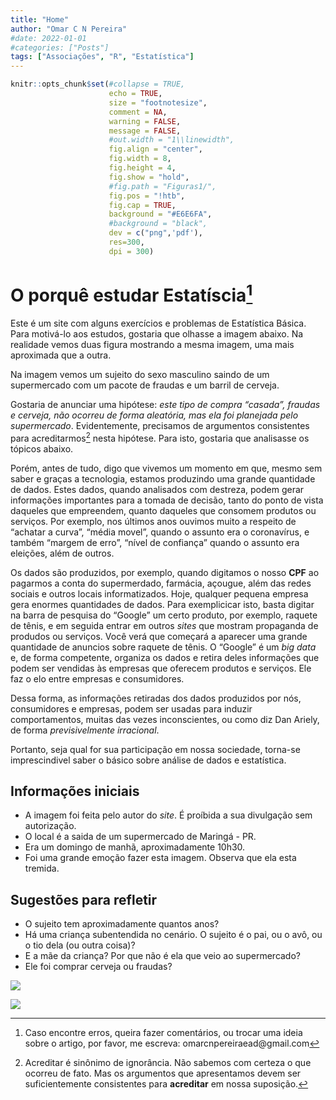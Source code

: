 ```yaml
---
title: "Home"
author: "Omar C N Pereira"
#date: 2022-01-01
#categories: ["Posts"]
tags: ["Associações", "R", "Estatística"]
---
```


```r
knitr::opts_chunk$set(#collapse = TRUE,
                      echo = TRUE, 
                      size = "footnotesize",
                      comment = NA,
                      warning = FALSE,
                      message = FALSE,
                      #out.width = "1\\linewidth",
                      fig.align = "center",
                      fig.width = 8, 
                      fig.height = 4, 
                      fig.show = "hold",
                      #fig.path = "Figuras1/",
                      fig.pos = "!htb",
                      fig.cap = TRUE,
                      background = "#E6E6FA",
                      #background = "black",
                      dev = c("png",'pdf'),
                      res=300,
                      dpi = 300)
```

# O porquê estudar Estatíscia[^1]

[^1]: Caso encontre erros, queira fazer comentários, ou trocar uma ideia sobre o artigo, por favor, me escreva: omarcnpereiraead@gmail.com

Este é um site com alguns exercícios e problemas de Estatística Básica. Para motivá-lo aos estudos, gostaria que olhasse a imagem abaixo. Na realidade vemos duas figura mostrando a mesma imagem, uma mais aproximada que a outra.

Na imagem vemos um sujeito do sexo masculino saindo de um supermercado com um pacote de fraudas e um barril de cerveja. 

Gostaria de anunciar uma hipótese: *este tipo de compra "casada", fraudas e cerveja, não ocorreu de forma aleatória, mas ela foi planejada pelo supermercado*. Evidentemente, precisamos de argumentos consistentes para acreditarmos[^2] nesta hipótese. Para isto, gostaria que analisasse os tópicos abaixo.

[^2]: Acreditar é sinônimo de ignorância. Não sabemos com certeza o que ocorreu de fato. Mas os argumentos que apresentamos devem ser suficientemente consistentes para **acreditar** em nossa suposição. 

Porém, antes de tudo, digo que vivemos um momento em que, mesmo sem saber e graças a tecnologia, estamos produzindo uma grande quantidade de dados. Estes dados, quando analisados com destreza, podem gerar informações importantes para a tomada de decisão, tanto do ponto de vista daqueles que empreendem, quanto daqueles que consomem produtos ou serviços. Por exemplo, nos últimos anos ouvimos muito a respeito de "achatar a curva", "média movel", quando o assunto era o coronavírus, e também "margem de erro", "nível de confiança" quando o assunto era eleições, além de outros.

Os dados são produzidos, por exemplo, quando digitamos o nosso **CPF** ao pagarmos a conta do supermerdado, farmácia, açougue, além das redes sociais e outros locais informatizados. Hoje, qualquer pequena empresa gera enormes quantidades de dados. Para exemplicicar isto, basta digitar na barra de pesquisa do "Google" um certo produto, por exemplo, raquete de tênis, e em seguida entrar em outros *sites* que mostram propaganda de produdos ou serviços. Você verá que começará a aparecer uma grande quantidade de anuncios sobre raquete de tênis. O "Google" é um *big data* e, de forma competente, organiza os dados e retira deles informações que podem ser vendidas às empresas que oferecem produtos e serviços. Ele faz o elo entre empresas e consumidores.

Dessa forma, as informações retiradas dos dados produzidos por nós, consumidores e empresas, podem ser usadas para induzir comportamentos, muitas das vezes inconscientes, ou como diz Dan Ariely, de forma *previsivelmente irracional*.

Portanto, seja qual for sua participação em nossa sociedade, torna-se imprescindivel saber o básico sobre análise de dados e estatística. 


## Informações iniciais

- A imagem foi feita pelo autor do _site_. É proíbida a sua divulgação sem autorização.
- O local é a saida de um supermercado de Maringá - PR.
- Era um domingo de manhã, aproximadamente 10h30.
- Foi uma grande emoção fazer esta imagem. Observa que ela esta tremida.

## Sugestões para refletir

- O sujeito tem aproximadamente quantos anos?
- Há uma criança subentendida no cenário. O sujeito é o pai, ou o avô, ou o tio dela (ou outra coisa)?
- E a mãe da criança? Por que não é ela que veio ao supermercado?
- Ele foi comprar cerveja ou fraudas?


![](https://github.com/OmarEAD/Documentos/raw/main/fotoML.jpg)

![](https://github.com/OmarEAD/Documentos/raw/main/foto2.JPG)


